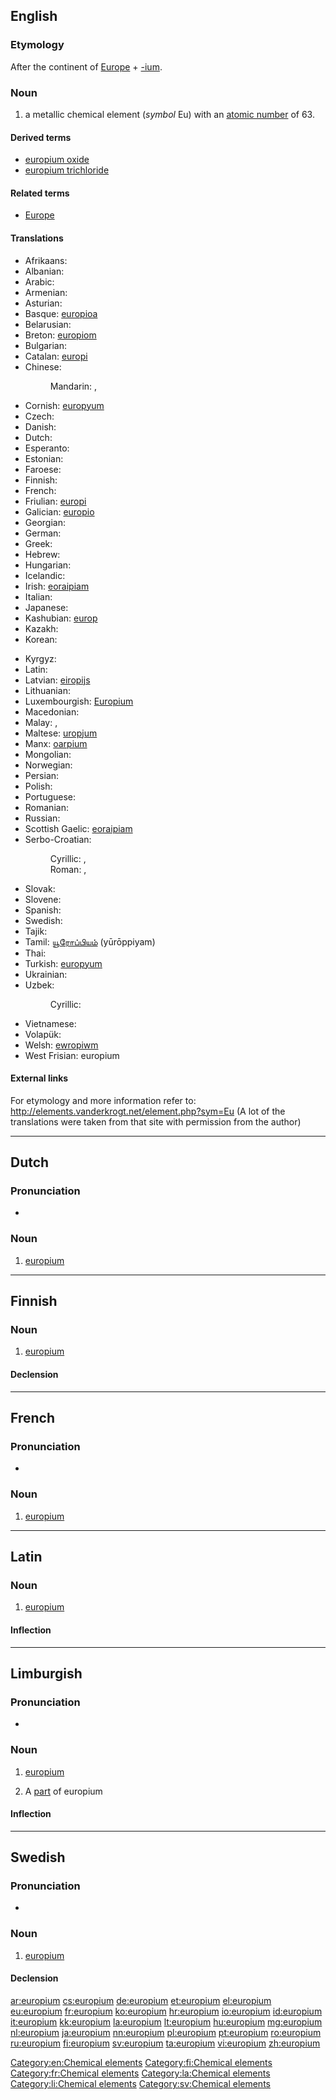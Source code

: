 {{also|Europium}}
==English==
{{elements|Eu|samarium|Sm|gadolinium|Gd}}

===Etymology===
After the continent of [[Europe]] + [[-ium]].

===Noun===
{{en-noun|-}}
{{wikipedia}}

# a metallic chemical element (''symbol'' Eu) with an [[atomic number]] of 63.

====Derived terms====
* [[europium oxide]]
* [[europium trichloride]]

====Related terms====
* [[Europe]]<!--from which "europium" is derived-->

====Translations====
{{trans-top|chemical element}}
* Afrikaans: {{t-|af|europium}}
* Albanian: {{t-|sq|europ|xs=Albanian}}
* Arabic: {{t-|ar|يروبيوم|m|tr=yurúbyum|sc=Arab}}
* Armenian: {{t-|hy|եվրոպիում|tr=evropium}}
* Asturian: {{t-|ast|europiu|m}}
* Basque: [[europioa]]
* Belarusian: {{t-|be|еўропiй|m|tr=jeŭrópij|sc=Cyrl}}
* Breton: [[europiom]]
* Bulgarian: {{t-|bg|европий|m|tr=evrópij}}
* Catalan: [[europi]]
* Chinese:
*: Mandarin: {{t|zh|銪|sc=Hani}}, {{t|zh|铕|tr=yǒu|sc=Hani}}
* Cornish: [[europyum]]
* Czech: {{t+|cs|europium|n}}
* Danish: {{t-|da|europium}}
* Dutch: {{t+|nl|europium|n}}
* Esperanto: {{t-|eo|eŭropio|xs=Esperanto}}
* Estonian: {{t-|et|euroopium}}
* Faroese: {{t-|fo|europium|xs=Faroese}}
* Finnish: {{t+|fi|europium}}
* French: {{t+|fr|europium|m}}
* Friulian: [[europi]]
* Galician: [[europio]]
* Georgian: {{t-|ka|ეუროპიუმი|tr=europiumi|sc=Geor}}
* German: {{t+|de|Europium|n}}
* Greek: {{t+|el|ευρώπιο|n|tr=evrópio}}
* Hebrew: {{t+|he|אירופיום|tr=irópyum}}
* Hungarian: {{t+|hu|európium}}
* Icelandic: {{t-|is|evropín}}
* Irish: [[eoraipiam]]
* Italian: {{t+|it|europio|m}}
* Japanese: {{t+|ja|ユウロピウム|tr=yūropiumu}}
* Kashubian: [[europ]]
* Kazakh: {{t-|kk|европий|tr=evropïy|sc=Cyrl|xs=Kazakh}}
* Korean: {{t+|ko|유로퓸|tr=yuropyum|sc=Hang}}
{{trans-mid}}
* Kyrgyz: {{t-|ky|европий|tr=evropiy|sc=Cyrl}}
* Latin: {{t+|la|europium|n}}
* Latvian: [[eiropijs]]
* Lithuanian: {{t+|lt|europis|xs=Lithuanian}}
* Luxembourgish: [[Europium]]
* Macedonian: {{t-|mk|европиум|m|tr=evrópium|sc=Cyrl}}
* Malay: {{t-|ms|europium}}, {{t-|ms|eropium}}
* Maltese: [[uropjum]]
* Manx: [[oarpium]]
* Mongolian: {{t-|mn|ебропи|tr=ebropi|sc=Cyrl}}
* Norwegian: {{t-|no|europium}}
* Persian: {{t-|fa|یوروپیم|sc=fa-Arab}}
* Polish: {{t+|pl|europ|m}}
* Portuguese: {{t+|pt|európio|m}}
* Romanian: {{t+|ro|europiu|n}}
* Russian: {{t+|ru|европий|m|tr=jevrópij}}
* Scottish Gaelic: [[eoraipiam]]
* Serbo-Croatian:
*: Cyrillic: {{t-|sh|еуропиjум|m}}, {{t-|sh|еуропиj|m}}
*: Roman: {{t-|sh|europijum|m}}, {{t-|sh|europij|m}}
* Slovak: {{t-|sk|europium|n}}
* Slovene: {{t+|sl|evropij|m}}
* Spanish: {{t+|es|europio|m}}
* Swedish: {{t+|sv|europium|n}}
* Tajik: {{t-|tg|европий|tr=yevropiy|sc=Cyrl}}
* Tamil: [[யூரோப்பியம்]] (yūrōppiyam)
* Thai: {{t-|th|ยูโรเพียม|tr=yūrōphiam|sc=Thai}}
* Turkish: [[europyum]]
* Ukrainian: {{t-|uk|європiй|m|tr=jevrópij|sc=Cyrl}}
* Uzbek: {{t-|uz|evropiy}}
*: Cyrillic: {{t-|uz|европий|tr=evropiy|sc=Cyrl|xs=Uzbek}}
* Vietnamese: {{t-|vi|europi}}
* Volapük: {{t+|vo|löropin}}
* Welsh: [[ewropiwm]]
* West Frisian: europium
{{trans-bottom}}

====External links====
For etymology and more information refer to:
http://elements.vanderkrogt.net/element.php?sym=Eu
(A lot of the translations were taken from that site with permission from the author)

[[Category:en:Chemical elements]]

----

==Dutch==
{{wikipedia|lang=nl}}
{{elements|Eu|samarium|Sm|gadolinium|Gd|lang=nl}}

===Pronunciation===
* {{audio|Nl-europium.ogg|Audio}}

===Noun===
{{nl-noun|n|-|-}}

# [[#English|europium]]

----

==Finnish==
{{wikipedia|lang=fi}}

===Noun===
{{fi-noun}}

# [[#English|europium]]

====Declension====
{{fi-decl-risti|europium|i=0}}

[[Category:fi:Chemical elements]]

----

==French==
{{wikipedia|lang=fr}}

===Pronunciation===
* {{IPA|/ø.ʁɔ.pjɔm/|lang=fr}}

===Noun===
{{fr-noun-unc|m}}

# [[#English|europium]]

[[Category:fr:Chemical elements]]

----

==Latin==
{{wikipedia|lang=la}}

===Noun===
{{la-noun|eurōpium|europii|eurōpiī|n|second}}

# [[#English|europium]]

====Inflection====
{{la-decl-2nd-N|europi|eurōpi}}

[[Category:la:Chemical elements]]

----

==Limburgish==

===Pronunciation===
* {{IPA|[øː˧ˈʁoː˨pjɔ˧m]|lang=li}}

===Noun===
{{li-noun|g=n}}

# {{uncountable|lang=li}} [[europium#English|europium]]
# A [[part]] of europium

====Inflection====
{{li-decl-noun-um|europi}}

[[Category:li:Chemical elements]]

----

==Swedish==

===Pronunciation===
* {{IPA|/ɛˈruːpɪɵm/|lang=sv}}

===Noun===
{{sv-noun|g=n|-}}

# [[#English|europium]]

====Declension====
{{sv-noun-unc-irreg-n|2=europiet}}

[[Category:sv:Chemical elements]]

[[ar:europium]]
[[cs:europium]]
[[de:europium]]
[[et:europium]]
[[el:europium]]
[[eu:europium]]
[[fr:europium]]
[[ko:europium]]
[[hr:europium]]
[[io:europium]]
[[id:europium]]
[[it:europium]]
[[kk:europium]]
[[la:europium]]
[[lt:europium]]
[[hu:europium]]
[[mg:europium]]
[[nl:europium]]
[[ja:europium]]
[[nn:europium]]
[[pl:europium]]
[[pt:europium]]
[[ro:europium]]
[[ru:europium]]
[[fi:europium]]
[[sv:europium]]
[[ta:europium]]
[[vi:europium]]
[[zh:europium]]